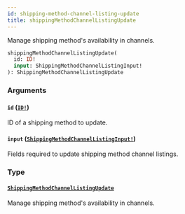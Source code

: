 ```yaml
---
id: shipping-method-channel-listing-update
title: shippingMethodChannelListingUpdate
---
```


Manage shipping method's availability in channels.

```graphql
shippingMethodChannelListingUpdate(
  id: ID!
  input: ShippingMethodChannelListingInput!
): ShippingMethodChannelListingUpdate

```

### Arguments

#### `id` ([`ID!`](/developer/api-reference/scalars/id.mdx))

ID of a shipping method to update.

#### `input` ([`ShippingMethodChannelListingInput!`](/developer/api-reference/inputs/shipping-method-channel-listing-input.mdx))

Fields required to update shipping method channel listings.

### Type

#### [`ShippingMethodChannelListingUpdate`](/developer/api-reference/objects/shipping-method-channel-listing-update.mdx)

Manage shipping method's availability in channels.
